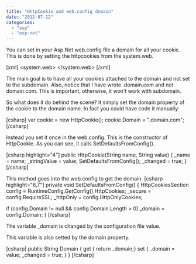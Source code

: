```yaml
---
title: "HttpCookie and web.config domain"
date: "2012-07-12"
categories: 
  - "asp"
  - "asp-net"
---
```


You can set in your Asp.Net web.config file a domain for all your cookie. This is done by setting the httpcookies from the system.web.

\[xml\] <system.web> <httpCookies domain=".domain.com"/> </system.web> \[/xml\]

The main goal is to have all your cookies attached to the domain and not set to the subdomain. Also, notice that I have wrote .domain.com and not domain.com. This is important, otherwise, it won't work with subdomain.

So what does it do behind the scene? It simply set the domain property of the cookie to the domain name. In fact you could have code it manually:

\[csharp\] var cookie = new HttpCookie(); cookie.Domain = ".domain.com"; \[/csharp\]

Instead you set it once in the web.config. This is the constructor of HttpCookie. As you can see, it calls SetDefaultsFromConfig().

\[csharp highlight="4"\] public HttpCookie(String name, String value) { \_name = name; \_stringValue = value; SetDefaultsFromConfig(); \_changed = true; } \[/csharp\]

This method goes into the web.config to get the domain. \[csharp highlight="6,7"\] private void SetDefaultsFromConfig() { HttpCookiesSection config = RuntimeConfig.GetConfig().HttpCookies; \_secure = config.RequireSSL; \_httpOnly = config.HttpOnlyCookies;

if (config.Domain != null && config.Domain.Length > 0) \_domain = config.Domain; } \[/csharp\]

The variable \_domain is changed by the configuration file value.

This variable is also setted by the domain property.

\[csharp\] public String Domain { get { return \_domain;} set { \_domain = value; \_changed = true; } } \[/csharp\]
